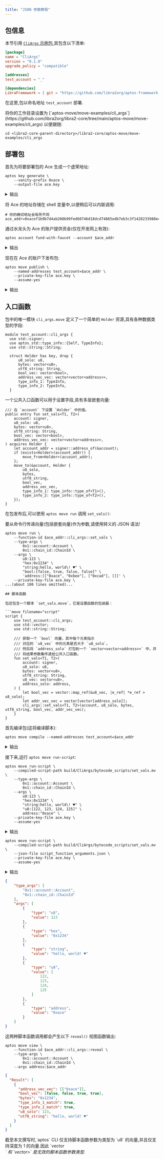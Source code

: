 ```yaml
---
title: "JSON 参数教程"
---
```



## 包信息

本节引用 [`CliArgs` 示例包](https://github.com/libra2org/libra2-core/tree/main/aptos-move/move-examples/cli_args),其包含以下清单:

```toml filename="move.toml"
[package]
name = "CliArgs"
version = "0.1.0"
upgrade_policy = "compatible"

[addresses]
test_account = "_"

[dependencies]
LibraFramework = { git = "https://github.com/libra2org/aptos-framework.git", rev = "mainnet", subdir = "aptos-framework" }
```

在这里,包以命名地址 `test_account` 部署.

<Aside type="note" emoji="ℹ️">
  将你的工作目录设置为 [`aptos-move/move-examples/cli_args`](https://github.com/libra2org/libra2-core/tree/main/aptos-move/move-examples/cli_args) 以便跟随:

  ```shellscript filename="Terminal"
  cd <libra2-core-parent-directory>/libra2-core/aptos-move/move-examples/cli_args
  ```
</Aside>

## 部署包

首先为将要部署包的 Ace 生成一个虚荣地址:

```shellscript filename="Terminal"
aptos key generate \
    --vanity-prefix 0xace \
    --output-file ace.key
```

<details>
  <summary>输出</summary>

  ```shellscript filename="Terminal"
  {
    "Result": {
      "Account Address:": "0xacef1b9b7d4ab208b99fed60746d18dcd74865edb7eb3c3f1428233988e4ba46",
      "PublicKey Path": "ace.key.pub",
      "PrivateKey Path": "ace.key"
    }
  }
  ```

  <Aside type="note" emoji="ℹ️">
    确切的账户地址在每次运行时应有所不同,但虚荣前缀不应改变.
  </Aside>
</details>

将 Ace 的地址存储在 shell 变量中,以便稍后可以内联调用:

```shellscript filename="Terminal"
# 你的确切地址会有所不同
ace_addr=0xacef1b9b7d4ab208b99fed60746d18dcd74865edb7eb3c3f1428233988e4ba46
```

通过水龙头为 Ace 的账户提供资金(仅在开发网上有效):

```shellscript filename="Terminal"
aptos account fund-with-faucet --account $ace_addr
```

<details>
  <summary>输出</summary>

  ```shellscript filename="Terminal"
  {
    "Result": "Added 100000000 Octas to account acef1b9b7d4ab208b99fed60746d18dcd74865edb7eb3c3f1428233988e4ba46"
  }
  ```
</details>

现在在 Ace 的账户下发布包:

```shellscript filename="Terminal"
aptos move publish \
    --named-addresses test_account=$ace_addr \
    --private-key-file ace.key \
    --assume-yes
```

<details>
  <summary>输出</summary>

  ```json filename="Terminal"
  {
    "Result": {
      "transaction_hash": "0x1d7b074dd95724c5459a1c30fe4cb3875e7b0478cc90c87c8e3f21381625bec1",
      "gas_used": 1294,
      "gas_unit_price": 100,
      "sender": "acef1b9b7d4ab208b99fed60746d18dcd74865edb7eb3c3f1428233988e4ba46",
      "sequence_number": 0,
      "success": true,
      "timestamp_us": 1685077849297587,
      "version": 528422121,
      "vm_status": "Executed successfully"
    }
  }
  ```
</details>

## 入口函数

包中的唯一模块 `cli_args.move` 定义了一个简单的 `Holder` 资源,具有各种数据类型的字段:

```move filename="Holder in cli_args.move"
module test_account::cli_args {
  use std::signer;
  use aptos_std::type_info::{Self, TypeInfo};
  use std::string::String;

  struct Holder has key, drop {
      u8_solo: u8,
      bytes: vector<u8>,
      utf8_string: String,
      bool_vec: vector<bool>,
      address_vec_vec: vector<vector<address>>,
      type_info_1: TypeInfo,
      type_info_2: TypeInfo,
  }
```

一个公共入口函数可以用于设置字段,具有多层嵌套向量:

```move filename="Setter function in cli_args.move"
/// 在 `account` 下设置 `Holder` 中的值。
public entry fun set_vals<T1, T2>(
    account: signer,
    u8_solo: u8,
    bytes: vector<u8>,
    utf8_string: String,
    bool_vec: vector<bool>,
    address_vec_vec: vector<vector<address>>,
) acquires Holder {
    let account_addr = signer::address_of(&account);
    if (exists<Holder>(account_addr)) {
        move_from<Holder>(account_addr);
    };
    move_to(&account, Holder {
        u8_solo,
        bytes,
        utf8_string,
        bool_vec,
        address_vec_vec,
        type_info_1: type_info::type_of<T1>(),
        type_info_2: type_info::type_of<T2>(),
    });
}
```

在包发布后,可以使用 `aptos move run` 调用 `set_vals()`:

<Aside type="note" emoji="ℹ️">
  要从命令行传递向量(包括嵌套向量)作为参数,请使用转义的 JSON 语法!
</Aside>

````shellscript filename="Running function with nested vector arguments from CLI"
aptos move run \
    --function-id $ace_addr::cli_args::set_vals \
    --type-args \
        0x1::account::Account \
        0x1::chain_id::ChainId \
    --args \
        u8:123 \
        "hex:0x1234" \
        "string:hello, world\! ♥" \
        "bool:[false, true, false, false]" \
        'address:[["0xace", "0xbee"], ["0xcad"], []]' \
    --private-key-file ace.key \
...(about 100 lines omitted)...

## 脚本函数

包还包含一个脚本 `set_vals.move`，它是设置函数的包装器：

```move filename="script"
script {
    use test_account::cli_args;
    use std::vector;
    use std::string::String;

    /// 获取一个 `bool` 向量，其中每个元素指示
    /// 对应的 `u8_vec` 中的元素是否大于 `u8_solo`。
    /// 然后将 `address_solo` 打包到一个 `vector<vector<address>>` 中，并
    /// 将结果参数集传递给公共入口函数。
    fun set_vals<T1, T2>(
        account: signer,
        u8_solo: u8,
        bytes: vector<u8>,
        utf8_string: String,
        u8_vec: vector<u8>,
        address_solo: address,
    ) {
        let bool_vec = vector::map_ref(&u8_vec, |e_ref| *e_ref > u8_solo);
        let addr_vec_vec = vector[vector[address_solo]];
        cli_args::set_vals<T1, T2>(account, u8_solo, bytes, utf8_string, bool_vec, addr_vec_vec);
    }
}
````

首先编译包(这将编译脚本):

```shellscript filename="Compilation"
aptos move compile --named-addresses test_account=$ace_addr
```

<details>
  <summary>输出</summary>

  ```json filename="Terminal"
  {
    "Result": [
      "acef1b9b7d4ab208b99fed60746d18dcd74865edb7eb3c3f1428233988e4ba46::cli_args"
    ]
  }
  ```
</details>

接下来,运行 `aptos move run-script`:

```shellscript filename="Arguments via CLI"
aptos move run-script \
    --compiled-script-path build/CliArgs/bytecode_scripts/set_vals.mv \
    --type-args \
        0x1::account::Account \
        0x1::chain_id::ChainId \
    --args \
        u8:123 \
        "hex:0x1234" \
        "string:hello, world\! ♥" \
        "u8:[122, 123, 124, 125]" \
        address:"0xace" \
    --private-key-file ace.key \
    --assume-yes
```

<details>
  <summary>输出</summary>

  ```json filename="Terminal"
  {
    "Result": {
      "transaction_hash": "0x1d644eba8187843cc43919469112339bc2c435a49a733ac813b7bc6c79770152",
      "gas_used": 3,
      "gas_unit_price": 100,
      "sender": "acef1b9b7d4ab208b99fed60746d18dcd74865edb7eb3c3f1428233988e4ba46",
      "sequence_number": 4,
      "success": true,
      "timestamp_us": 1685078516832128,
      "version": 528427132,
      "vm_status": "Executed successfully"
    }
  }
  ```
</details>

```shellscript filename="Arguments via JSON file"
aptos move run-script \
    --compiled-script-path build/CliArgs/bytecode_scripts/set_vals.mv \
    --json-file script_function_arguments.json \
    --private-key-file ace.key \
    --assume-yes
```

<details>
  <summary>输出</summary>

  ```json filename="Terminal"
  {
    "Result": {
      "transaction_hash": "0x840e2d6a5ab80d5a570effb3665f775f1755e0fd8d76e52bfa7241aaade883d7",
      "gas_used": 3,
      "gas_unit_price": 100,
      "sender": "acef1b9b7d4ab208b99fed60746d18dcd74865edb7eb3c3f1428233988e4ba46",
      "sequence_number": 5,
      "success": true,
      "timestamp_us": 1685078616832128,
      "version": 528428132,
      "vm_status": "Executed successfully"
    }
  }
  ```
</details>

```json filename="script_function_arguments.json"
{
    "type_args": [
        "0x1::account::Account",
        "0x1::chain_id::ChainId"
    ],
    "args": [
        {
            "type": "u8",
            "value": 123
        },
        {
            "type": "hex",
            "value": "0x1234"
        },
        {
            "type": "string",
            "value": "hello, world! ♥"
        },
        {
            "type": "u8",
            "value": [
                122,
                123,
                124,
                125
            ]
        },
        {
            "type": "address",
            "value": "0xace"
        }
    ]
}
```

这两种脚本函数调用都会产生以下 `reveal()` 视图函数输出:

```shellscript filename="View function call"
aptos move view \
    --function-id $ace_addr::cli_args::reveal \
    --type-args \
        0x1::account::Account \
        0x1::chain_id::ChainId \
    --args address:$ace_addr
```

```json filename="View function output"
{
  "Result": [
    {
      "address_vec_vec": [["0xace"]],
      "bool_vec": [false, false, true, true],
      "bytes": "0x1234",
      "type_info_1_match": true,
      "type_info_2_match": true,
      "u8_solo": 123,
      "utf8_string": "hello, world! ♥"
    }
  ]
}
```

<Aside type="note" emoji="ℹ️">
  截至本文撰写时,`aptos` CLI 仅支持脚本函数参数为类型为 `u8` 的向量,并且仅支持深度为 1 的向量.因此 `vector<address>` 和 `vector<vector<u8>>` 是无效的脚本函数参数类型.
</Aside>
